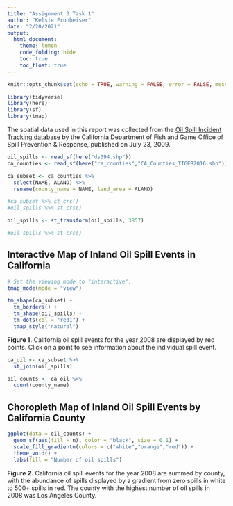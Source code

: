 ```yaml
---
title: "Assignment 3 Task 1"
author: "Kelsie Fronheiser"
date: "2/20/2021"
output: 
  html_document:
    theme: lumen
    code_folding: hide
    toc: true
    toc_float: true
---
```


```r
knitr::opts_chunk$set(echo = TRUE, warning = FALSE, error = FALSE, message = FALSE)

library(tidyverse)
library(here)
library(sf)
library(tmap)
```
The spatial data used in this report was collected from the [Oil Spill Incident Tracking database](https://gis.data.ca.gov/datasets/7464e3d6f4924b50ad06e5a553d71086_0/data) by the California Department of Fish and Game Office of Spill Prevention & Response, published on July 23, 2009.  
```r
oil_spills <- read_sf(here("ds394.shp"))
ca_counties <- read_sf(here("ca_counties","CA_Counties_TIGER2016.shp"))

ca_subset <- ca_counties %>% 
  select(NAME, ALAND) %>% 
  rename(county_name = NAME, land_area = ALAND)

#ca_subset %>% st_crs()
#oil_spills %>% st_crs()

oil_spills <- st_transform(oil_spills, 3857)

#oil_spills %>% st_crs()
```

## Interactive Map of Inland Oil Spill Events in California
```r

# Set the viewing mode to "interactive":
tmap_mode(mode = "view")

tm_shape(ca_subset) +
  tm_borders() +
  tm_shape(oil_spills) +
  tm_dots(col = "red1") +
  tmap_style("natural")

```


**Figure 1.** California oil spill events for the year 2008 are displayed by red points. Click on a point to see information about the individual spill event.
```r
ca_oil <- ca_subset %>% 
  st_join(oil_spills)

oil_counts <- ca_oil %>% 
  count(county_name)
```

## Choropleth Map of Inland Oil Spill Events by California County
```r
ggplot(data = oil_counts) +
  geom_sf(aes(fill = n), color = "black", size = 0.1) +
  scale_fill_gradientn(colors = c("white","orange","red")) +
  theme_void() +
  labs(fill = "Number of oil spills")
```

**Figure 2.** California oil spill events for the year 2008 are summed by county, with the abundance of spills displayed by a gradient from zero spills in white to 500+ spills in red. The county with the highest number of oil spills in 2008 was Los Angeles County.